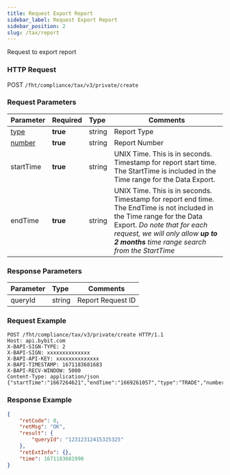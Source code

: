```yaml
---
title: Request Export Report
sidebar_label: Request Export Report
sidebar_position: 2
slug: /tax/report
---
```


Request to export report

### HTTP Request
POST `/fht/compliance/tax/v3/private/create`

### Request Parameters
| Parameter | Required | Type | Comments|
|:----- |:-------|:-----|------ |
|[type](enum#reporttype) |<b>true</b> |string |Report Type |
|[number](enum#reportnumber) |<b>true</b> |string |Report Number |
|startTime |<b>true</b> |string |UNIX Time. This is in seconds. Timestamp for report start time. The StartTime is included in the Time range for the Data Export.|
|endTime |<b>true</b> |string |UNIX Time. This is in seconds. Timestamp for report end time. The EndTime is not included in the Time range for the Data Export. *Do note that for each request, we will only allow **up to 2 months** time range search from the StartTime*|

### Response Parameters
| Parameter | Type | Comments|
|:----- |:-----|----- |
|queryId|string|Report Request ID|

### Request Example

```http
POST /fht/compliance/tax/v3/private/create HTTP/1.1
Host: api.bybit.com
X-BAPI-SIGN-TYPE: 2
X-BAPI-SIGN: xxxxxxxxxxxxxx
X-BAPI-API-KEY: xxxxxxxxxxxxxx
X-BAPI-TIMESTAMP: 1671183681683
X-BAPI-RECV-WINDOW: 5000
Content-Type: application/json
{"startTime":"1667264621","endTime":"1669261057","type":"TRADE","number":"2"}
```

### Response Example

```json
{
    "retCode": 0,
    "retMsg": "OK",
    "result": {
        "queryId": "12312312415325325"
    },
    "retExtInfo": {},
    "time": 1671183681990
}
```